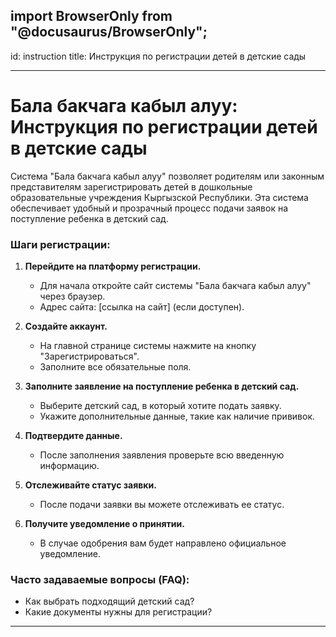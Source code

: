 ## import BrowserOnly from "@docusaurus/BrowserOnly";

id: instruction
title: Инструкция по регистрации детей в детские сады

---

# Бала бакчага кабыл алуу: Инструкция по регистрации детей в детские сады

Система "Бала бакчага кабыл алуу" позволяет родителям или законным представителям зарегистрировать детей в дошкольные образовательные учреждения Кыргызской Республики. Эта система обеспечивает удобный и прозрачный процесс подачи заявок на поступление ребенка в детский сад.

### Шаги регистрации:

1. **Перейдите на платформу регистрации.**

   - Для начала откройте сайт системы "Бала бакчага кабыл алуу" через браузер.
   - Адрес сайта: [ссылка на сайт] (если доступен).

2. **Создайте аккаунт.**

   - На главной странице системы нажмите на кнопку "Зарегистрироваться".
   - Заполните все обязательные поля.

3. **Заполните заявление на поступление ребенка в детский сад.**

   - Выберите детский сад, в который хотите подать заявку.
   - Укажите дополнительные данные, такие как наличие прививок.

4. **Подтвердите данные.**

   - После заполнения заявления проверьте всю введенную информацию.

5. **Отслеживайте статус заявки.**

   - После подачи заявки вы можете отслеживать ее статус.

6. **Получите уведомление о принятии.**
   - В случае одобрения вам будет направлено официальное уведомление.

### Часто задаваемые вопросы (FAQ):

- Как выбрать подходящий детский сад?
- Какие документы нужны для регистрации?

---
